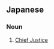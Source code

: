 ==Japanese==
{{ja-kanjitab|しゅ|せき|はん|じ|yomi=on}}

===Noun===
{{ja-noun|しゅせきはんじ}}

# [[Chief Justice]]